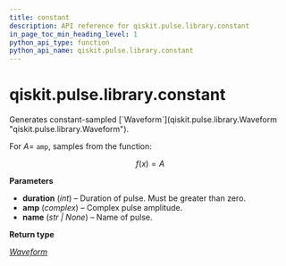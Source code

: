 ```yaml
---
title: constant
description: API reference for qiskit.pulse.library.constant
in_page_toc_min_heading_level: 1
python_api_type: function
python_api_name: qiskit.pulse.library.constant
---
```


<span id="qiskit-pulse-library-constant" />

# qiskit.pulse.library.constant

<Function id="qiskit.pulse.library.constant" name="constant" isDedicatedPage={true} github="https://github.com/qiskit/qiskit/tree/stable/0.24/qiskit/pulse/library/discrete.py" signature="constant(duration, amp, name=None)">
  Generates constant-sampled [`Waveform`](qiskit.pulse.library.Waveform "qiskit.pulse.library.Waveform").

  For $A=$ `amp`, samples from the function:

$$
f(x) = A
$$

  **Parameters**

  *   **duration** (*int*) – Duration of pulse. Must be greater than zero.
  *   **amp** (*complex*) – Complex pulse amplitude.
  *   **name** (*str | None*) – Name of pulse.

  **Return type**

  [*Waveform*](qiskit.pulse.library.Waveform "qiskit.pulse.library.waveform.Waveform")
</Function>

